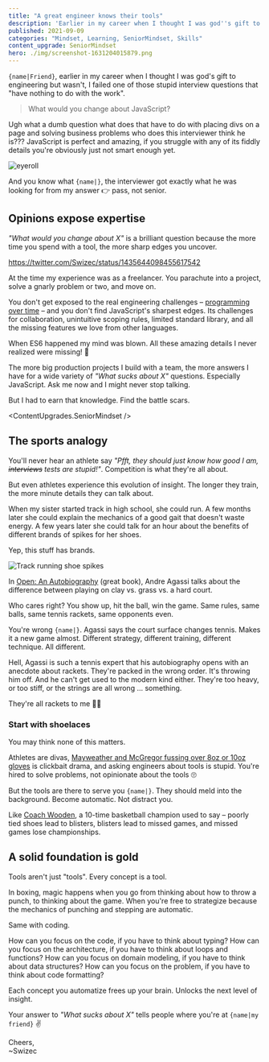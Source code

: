 ```yaml
---
title: "A great engineer knows their tools"
description: 'Earlier in my career when I thought I was god''s gift to engineering but wasn''t, I failed one of those stupid interview questions that "have nothing to do with the work". It was a great question.'
published: 2021-09-09
categories: "Mindset, Learning, SeniorMindset, Skills"
content_upgrade: SeniorMindset
hero: ./img/screenshot-1631204015879.png
---
```



`{name|Friend}`, earlier in my career when I thought I was god's gift to engineering but wasn't, I failed one of those stupid interview questions that "have nothing to do with the work".

> What would you change about JavaScript?

Ugh what a dumb question what does that have to do with placing divs on a page and solving business problems who does this interviewer think he is??? JavaScript is perfect and amazing, if you struggle with any of its fiddly details you're obviously just not smart enough yet.

![eyeroll](giphy:eyeroll)

And you know what `{name|}`, the interviewer got exactly what he was looking for from my answer 👉 pass, not senior.

## Opinions expose expertise

_"What would you change about X"_ is a brilliant question because the more time you spend with a tool, the more sharp edges you uncover.

https://twitter.com/Swizec/status/1435644098455617542

At the time my experience was as a freelancer. You parachute into a project, solve a gnarly problem or two, and move on.

You don't get exposed to the real engineering challenges – [programming over time](https://swizec.com/blog/what-i-learned-from-software-engineering-at-google/) – and you don't find JavaScript's sharpest edges. Its challenges for collaboration, unintuitive scoping rules, limited standard library, and all the missing features we love from other languages.

When ES6 happened my mind was blown. All these amazing details I never realized were missing! 🤯

The more big production projects I build with a team, the more answers I have for a wide variety of _"What sucks about X"_ questions. Especially JavaScript. Ask me now and I might never stop talking.

But I had to earn that knowledge. Find the battle scars.

<ContentUpgrades.SeniorMindset />

## The sports analogy

You'll never hear an athlete say _"Pfft, they should just know how good I am, ~~interviews~~ tests are stupid!"_. Competition is what they're all about.

But even athletes experience this evolution of insight. The longer they train, the more minute details they can talk about.

When my sister started track in high school, she could run. A few months later she could explain the mechanics of a good gait that doesn't waste energy. A few years later she could talk for an hour about the benefits of different brands of spikes for her shoes.

Yep, this stuff has brands.

![Track running shoe spikes](./img/Track-running-shoe-spikes5eiia5.jpeg)

In [Open: An Autobiography](https://en.wikipedia.org/wiki/Open:_An_Autobiography) (great book), Andre Agassi talks about the difference between playing on clay vs. grass vs. a hard court.

Who cares right? You show up, hit the ball, win the game. Same rules, same balls, same tennis rackets, same opponents even.

You're wrong `{name|}`. Agassi says the court surface changes tennis. Makes it a new game almost. Different strategy, different training, different technique. All different.

Hell, Agassi is such a tennis expert that his autobiography opens with an anecdote about rackets. They're packed in the wrong order. It's throwing him off. And he can't get used to the modern kind either. They're too heavy, or too stiff, or the strings are all wrong ... something.

They're all rackets to me 🤷‍♀️

### Start with shoelaces

You may think none of this matters.

Athletes are divas, [Mayweather and McGregor fussing over 8oz or 10oz gloves](https://www.theguardian.com/sport/2017/aug/16/floyd-mayweather-conor-mcgregor-fight-gloves-boxing) is clickbait drama, and asking engineers about tools is stupid. You're hired to solve problems, not opinionate about the tools 🙄

But the tools are there to serve you `{name|}`. They should meld into the background. Become automatic. Not distract you.

Like [Coach Wooden](https://www.nytimes.com/2010/06/05/sports/ncaabasketball/05wizard.html), a 10-time basketball champion used to say – poorly tied shoes lead to blisters, blisters lead to missed games, and missed games lose championships.

## A solid foundation is gold

Tools aren't just "tools". Every concept is a tool.

In boxing, magic happens when you go from thinking about how to throw a punch, to thinking about the game. When you're free to strategize because the mechanics of punching and stepping are automatic.

Same with coding.

How can you focus on the code, if you have to think about typing? How can you focus on the architecture, if you have to think about loops and functions? How can you focus on domain modeling, if you have to think about data structures? How can you focus on the problem, if you have to think about code formatting?

Each concept you automatize frees up your brain. Unlocks the next level of insight.

Your answer to _"What sucks about X"_ tells people where you're at `{name|my friend}` ✌️

Cheers,<br/>
~Swizec